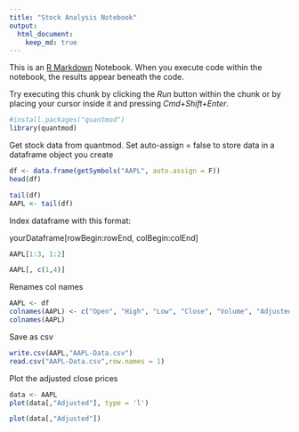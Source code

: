```yaml
---
title: "Stock Analysis Notebook"
output: 
  html_document:
    keep_md: true
---
```


This is an [R Markdown](http://rmarkdown.rstudio.com) Notebook. When you execute code within the notebook, the results appear beneath the code. 

Try executing this chunk by clicking the *Run* button within the chunk or by placing your cursor inside it and pressing *Cmd+Shift+Enter*. 

```r
#install.packages("quantmod") 
library(quantmod)
```

Get stock data from quantmod. Set auto-assign = false to store data in a dataframe object you create
```r
df <- data.frame(getSymbols("AAPL", auto.assign = F))
head(df)
```
```r
tail(df)
AAPL <- tail(df)
```

Index dataframe with this format:

yourDataframe[rowBegin:rowEnd, colBegin:colEnd]
```r
AAPL[1:3, 1:2]
```
```r
AAPL[, c(1,4)]
```

Renames col names
```r
AAPL <- df
colnames(AAPL) <- c("Open", "High", "Low", "Close", "Volume", "Adjusted")
colnames(AAPL)
```
Save as csv
```r
write.csv(AAPL,"AAPL-Data.csv")
read.csv("AAPL-Data.csv",row.names = 1)
```

Plot the adjusted close prices
```r
data <- AAPL
plot(data[,"Adjusted"], type = 'l')
```
```r
plot(data[,"Adjusted"])
```

